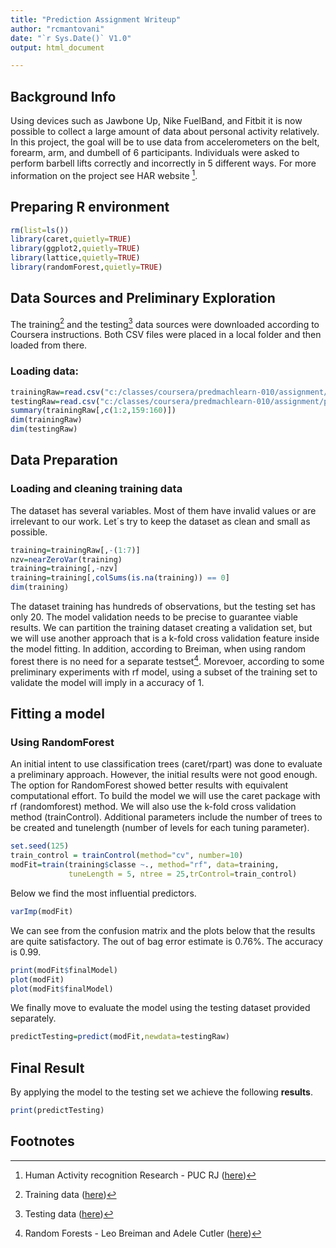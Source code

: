 ```yaml
---
title: "Prediction Assignment Writeup"
author: "rcmantovani" 
date: "`r Sys.Date()` V1.0" 
output: html_document

---
```


## Background Info

Using devices such as Jawbone Up, Nike FuelBand, and Fitbit it is now possible to collect a large amount of data about personal activity relatively. In this project, the goal will be to use data from accelerometers on the belt, forearm, arm, and dumbell of 6 participants. Individuals were asked to perform barbell lifts correctly and incorrectly in 5 different ways. For more information on the project see HAR website ^[Human Activity recognition Research - PUC RJ ([here](http://groupware.les.inf.puc-rio.br/har))].

## Preparing R environment

```r
rm(list=ls())
library(caret,quietly=TRUE)
library(ggplot2,quietly=TRUE)
library(lattice,quietly=TRUE)
library(randomForest,quietly=TRUE)
```

## Data Sources and Preliminary Exploration

The training^[Training data ([ here](https://d396qusza40orc.cloudfront.net/predmachlearn/pml-training.csv))] and the testing^[Testing data ([ here](https://d396qusza40orc.cloudfront.net/predmachlearn/pml-testing.csv))] data sources were downloaded according to Coursera instructions. Both CSV files were placed in a local folder and then loaded from there. 

### Loading data:

```r
trainingRaw=read.csv("c:/classes/coursera/predmachlearn-010/assignment/pml-training.csv")
testingRaw=read.csv("c:/classes/coursera/predmachlearn-010/assignment/pml-testing.csv") 
summary(trainingRaw[,c(1:2,159:160)])
dim(trainingRaw)
dim(testingRaw)
```

## Data Preparation

### Loading and cleaning training data 

The dataset has several variables. Most of them have invalid values or are irrelevant to our work. Let´s try to keep the dataset as clean and small as possible.  
```r
training=trainingRaw[,-(1:7)] 
nzv=nearZeroVar(training) 
training=training[,-nzv] 
training=training[,colSums(is.na(training)) == 0] 
dim(training)
```

The dataset training has hundreds of observations, but the testing set has only 20. The model validation needs to be precise to guarantee viable results. We can partition the training dataset creating a validation set, but we will use another approach that is a k-fold cross validation feature inside the model fitting. In addition, according to Breiman, when using random forest there is no need for a separate testset^[Random Forests - Leo Breiman and Adele Cutler ([here](https://www.stat.berkeley.edu/~breiman/RandomForests/cc_home.htm#ooberr))]. Morevoer, according to some preliminary experiments with rf model, using a subset of the training set to validate the model will imply in a accuracy of 1.   

## Fitting a model

### Using RandomForest 

An initial intent to use classification trees (caret/rpart) was done to evaluate a preliminary approach. However, the initial results were not good enough. The option for RandomForest showed better results with equivalent computational effort. 
To build the model we will use the caret package with rf (randomforest) method. We will also use the k-fold cross validation method (trainControl). Additional parameters include the number of trees to be created and tunelength (number of levels for each tuning parameter). 

```r
set.seed(125)
train_control = trainControl(method="cv", number=10)
modFit=train(training$classe ~., method="rf", data=training,
             tuneLength = 5, ntree = 25,trControl=train_control)
```

Below we find the most influential predictors.

```r
varImp(modFit)
```

We can see from the confusion matrix and the plots below that the results are quite satisfactory. The out of bag error estimate is 0.76%. The accuracy is 0.99. 

```r
print(modFit$finalModel)
plot(modFit)
plot(modFit$finalModel)
```

We finally move to evaluate the model using the testing dataset provided separately. 

```r
predictTesting=predict(modFit,newdata=testingRaw)
```

## Final Result

By applying the model to the testing set we achieve the following **results**.

```r
print(predictTesting)
```

## Footnotes 
